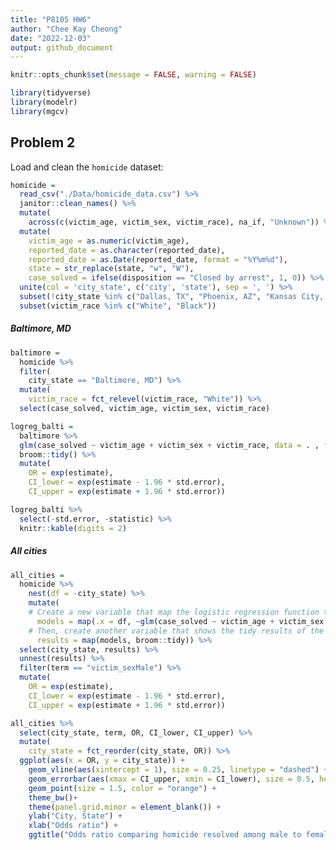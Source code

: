 ```yaml
---
title: "P8105 HW6"
author: "Chee Kay Cheong"
date: "2022-12-03"
output: github_document
---
```


```r
knitr::opts_chunk$set(message = FALSE, warning = FALSE)

library(tidyverse)
library(modelr)
library(mgcv)
```

## Problem 2

Load and clean the `homicide` dataset:
```r
homicide = 
  read_csv("./Data/homicide_data.csv") %>% 
  janitor::clean_names() %>% 
  mutate(
    across(c(victim_age, victim_sex, victim_race), na_if, "Unknown")) %>% 
  mutate(
    victim_age = as.numeric(victim_age),
    reported_date = as.character(reported_date),
    reported_date = as.Date(reported_date, format = "%Y%m%d"),
    state = str_replace(state, "w", "W"),
    case_solved = ifelse(disposition == "Closed by arrest", 1, 0)) %>%
  unite(col = 'city_state', c('city', 'state'), sep = ', ') %>% 
  subset(!city_state %in% c("Dallas, TX", "Phoenix, AZ", "Kansas City, MO", "Tulsa, AL")) %>% 
  subset(victim_race %in% c("White", "Black"))
```

##### Baltimore, MD

```r
baltimore = 
  homicide %>% 
  filter(
    city_state == "Baltimore, MD") %>%
  mutate(
    victim_race = fct_relevel(victim_race, "White")) %>% 
  select(case_solved, victim_age, victim_sex, victim_race)
```

```r
logreg_balti = 
  baltimore %>% 
  glm(case_solved ~ victim_age + victim_sex + victim_race, data = . , family = binomial()) %>% 
  broom::tidy() %>% 
  mutate(
    OR = exp(estimate),
    CI_lower = exp(estimate - 1.96 * std.error),
    CI_upper = exp(estimate + 1.96 * std.error))

logreg_balti %>% 
  select(-std.error, -statistic) %>% 
  knitr::kable(digits = 2)
```

##### All cities

```r
all_cities = 
  homicide %>% 
    nest(df = -city_state) %>% 
    mutate(
    # Create a new variable that map the logistic regression function to each of the cities.
      models = map(.x = df, ~glm(case_solved ~ victim_age + victim_sex + victim_race, data = . , family = binomial())),
    # Then, create another variable that shows the tidy results of the logistic regression.
      results = map(models, broom::tidy)) %>% 
  select(city_state, results) %>% 
  unnest(results) %>%
  filter(term == "victim_sexMale") %>% 
  mutate(
    OR = exp(estimate),
    CI_lower = exp(estimate - 1.96 * std.error),
    CI_upper = exp(estimate + 1.96 * std.error))
```

```r
all_cities %>% 
  select(city_state, term, OR, CI_lower, CI_upper) %>% 
  mutate(
    city_state = fct_reorder(city_state, OR)) %>% 
  ggplot(aes(x = OR, y = city_state)) + 
    geom_vline(aes(xintercept = 1), size = 0.25, linetype = "dashed") + 
    geom_errorbar(aes(xmax = CI_upper, xmin = CI_lower), size = 0.5, height = 0.2, color = "gray50") +
    geom_point(size = 1.5, color = "orange") +
    theme_bw()+
    theme(panel.grid.minor = element_blank()) +
    ylab("City, State") +
    xlab("Odds ratio") +
    ggtitle("Odds ratio comparing homicide resolved among male to female in each city")
  
```


